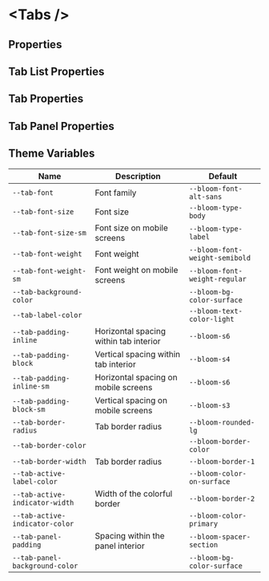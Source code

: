 
# &lt;Tabs /&gt;

## Properties

<ArgsTable of={Tabs} />

## Tab List Properties

<ArgsTable of={Tabs.TabList} />

## Tab Properties

<ArgsTable of={Tabs.Tab} />

## Tab Panel Properties

<ArgsTable of={Tabs.TabPanel} />

## Theme Variables

| Name                           | Description                               | Default                        |
| ------------------------------ | ----------------------------------------- | ------------------------------ |
| `--tab-font`                   | Font family                               | `--bloom-font-alt-sans`        |
| `--tab-font-size`              | Font size                                 | `--bloom-type-body`            |
| `--tab-font-size-sm`           | Font size on mobile screens               | `--bloom-type-label`           |
| `--tab-font-weight`            | Font weight                               | `--bloom-font-weight-semibold` |
| `--tab-font-weight-sm`         | Font weight on mobile screens             | `--bloom-font-weight-regular`  |
| `--tab-background-color`       | <Swatch color="bloom-bg-color-surface" border={true} /> | `--bloom-bg-color-surface`     |
| `--tab-label-color`            | <Swatch color="bloom-text-color-light" /> | `--bloom-text-color-light`     |
| `--tab-padding-inline`         | Horizontal spacing within tab interior    | `--bloom-s6`                   |
| `--tab-padding-block`          | Vertical spacing within tab interior      | `--bloom-s4`                   |
| `--tab-padding-inline-sm`      | Horizontal spacing on mobile screens      | `--bloom-s6`                   |
| `--tab-padding-block-sm`       | Vertical spacing on mobile screens        | `--bloom-s3`                   |
| `--tab-border-radius`          | Tab border radius                         | `--bloom-rounded-lg`           |
| `--tab-border-color`           | <Swatch color="bloom-border-color" />     | `--bloom-border-color`         |
| `--tab-border-width`           | Tab border radius                         | `--bloom-border-1`             |
| `--tab-active-label-color`     | <Swatch color="bloom-color-on-surface" /> | `--bloom-color-on-surface`     |
| `--tab-active-indicator-width` | Width of the colorful border              | `--bloom-border-2`             |
| `--tab-active-indicator-color` | <Swatch color="bloom-color-primary" />    | `--bloom-color-primary`        |
| `--tab-panel-padding`          | Spacing within the panel interior         | `--bloom-spacer-section`       |
| `--tab-panel-background-color` | <Swatch color="bloom-bg-color-surface" border={true} /> | `--bloom-bg-color-surface`     |
